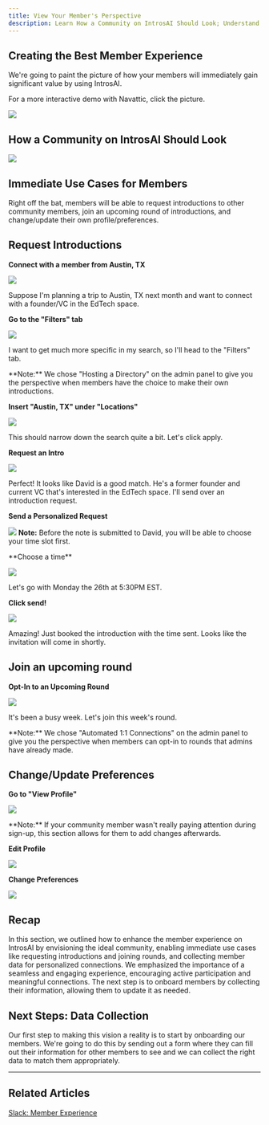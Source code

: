 ```yaml
---
title: View Your Member's Perspective
description: Learn How a Community on IntrosAI Should Look; Understand Immediate Use Cases for Members; Next Steps.
---
```

Creating the Best Member Experience
-----------------------------------

We're going to paint the picture of how your members will immediately gain significant value by using IntrosAI.

For a more interactive demo with Navattic, click the picture.

![](/images/perspective1.png)

How a Community on IntrosAI Should Look
------------------------------------------

![](/images/perspective2.jpeg)

Immediate Use Cases for Members
----------------------------------

Right off the bat, members will be able to request introductions to other community members, join an upcoming round of introductions, and change/update their own profile/preferences.

Request Introductions
---------------------

**Connect with a member from Austin, TX**

![](/images/perspective3.png)

Suppose I'm planning a trip to Austin, TX next month and want to connect with a founder/VC in the EdTech space.

**Go to the "Filters" tab**

![](/images/perspective4.png)

I want to get much more specific in my search, so I'll head to the "Filters" tab.

<Note>
    **Note:** We chose "Hosting a Directory" on the admin panel to give you the perspective when members have the choice to make their own introductions. 

</Note>

**Insert "Austin, TX" under "Locations"**

![](/images/perspective5.png)

This should narrow down the search quite a bit. Let's click apply.

**Request an Intro**

![](/images/perspective6.png)

Perfect! It looks like David is a good match. He's a former founder and current VC that's interested in the EdTech space. I'll send over an introduction request.

**Send a Personalized Request**

![](/images/perspective7.png)
<Note>
    **Note:** Before the note is submitted to David, you will be able to choose your time slot first. 

</Note>
**Choose a time**

![](/images/perspective8.png)

Let's go with Monday the 26th at 5:30PM EST.

**Click send!**

![](/images/perspective9.png)

Amazing! Just booked the introduction with the time sent. Looks like the invitation will come in shortly.

Join an upcoming round
----------------------

**Opt-In to an Upcoming Round**

![](/images/perspective10.png)

It's been a busy week. Let's join this week's round.

<Note>
    **Note:** We chose "Automated 1:1 Connections" on the admin panel to give you the perspective when members can opt-in to rounds that admins have already made.

</Note>

Change/Update Preferences
-------------------------

**Go to "View Profile"**

![](/images/perspective11.png)

<Note>
    **Note:** If your community member wasn't really paying attention during sign-up, this section allows for them to add changes afterwards. 

</Note>

 **Edit Profile**

![](/images/perspective12.png)

**Change Preferences**

![](/images/perspective13.png)

Recap
-----

In this section, we outlined how to enhance the member experience on IntrosAI by envisioning the ideal community, enabling immediate use cases like requesting introductions and joining rounds, and collecting member data for personalized connections. We emphasized the importance of a seamless and engaging experience, encouraging active participation and meaningful connections. The next step is to onboard members by collecting their information, allowing them to update it as needed.

Next Steps: Data Collection
---------------------------

Our first step to making this vision a reality is to start by onboarding our members. We're going to do this by sending out a form where they can fill out their information for other members to see and we can collect the right data to match them appropriately.

* * *

## Related Articles

[Slack: Member Experience](/setting-up-slack/member-experience)
